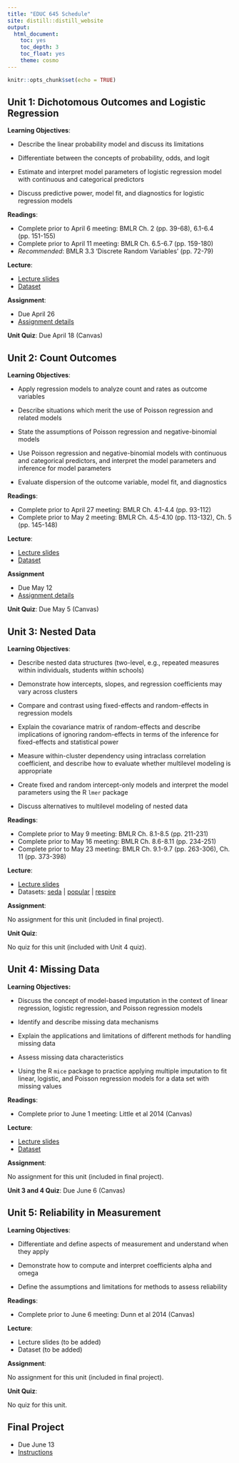 ```yaml
---
title: "EDUC 645 Schedule"
site: distill::distill_website
output:
  html_document:
    toc: yes
    toc_depth: 3
    toc_float: yes
    theme: cosmo
---
```


```r
knitr::opts_chunk$set(echo = TRUE)
```

## Unit 1: Dichotomous Outcomes and Logistic Regression

**Learning Objectives**: 

- Describe the linear probability model and discuss its limitations

- Differentiate between the concepts of probability, odds, and logit

- Estimate and interpret model parameters of logistic regression model with continuous and categorical predictors

- Discuss predictive power, model fit, and diagnostics for logistic regression models

**Readings**:

 * Complete prior to April 6 meeting: BMLR Ch. 2 (pp. 39-68), 6.1-6.4 (pp. 151-155)
 * Complete prior to April 11 meeting: BMLR Ch. 6.5-6.7 (pp. 159-180)
 * *Recommended*: BMLR 3.3 ‘Discrete Random Variables’ (pp. 72-79)

**Lecture**:

 * [Lecture slides](./slides/EDUC645_logistic_regression_Sp23.html)
 * [Dataset](./data/NHANES_data1112.RData)

**Assignment**:

 * Due April 26
 * [Assignment details](./assignments/assignment01_Sp23.html)
 
**Unit Quiz**: Due April 18 (Canvas)

## Unit 2: Count Outcomes

**Learning Objectives**: 

- Apply regression models to analyze count and rates as outcome variables

-	Describe situations which merit the use of Poisson regression and related models

-	State the assumptions of Poisson regression and negative-binomial models

- Use Poisson regression and negative-binomial models with continuous and categorical predictors, and interpret the model parameters and inference for model parameters

- Evaluate dispersion of the outcome variable, model fit, and diagnostics

**Readings**: 

 * Complete prior to April 27 meeting: BMLR Ch. 4.1-4.4 (pp. 93-112)
 * Complete prior to May 2 meeting: BMLR Ch. 4.5-4.10 (pp. 113-132), Ch. 5 (pp. 145-148)
 
**Lecture**:

 * [Lecture slides](./slides/EDUC645_poisson_regression_Sp23.html)
 * [Dataset](./data/NHANES_data1112.RData)

**Assignment**

 * Due May 12
 * [Assignment details](./assignments/assignment02_Sp23.html)
 
**Unit Quiz**: Due May 5 (Canvas)

## Unit 3: Nested Data

**Learning Objectives**: 

- Describe nested data structures (two-level, e.g., repeated measures within individuals, students within schools)

- Demonstrate how intercepts, slopes, and regression coefficients may vary across clusters

- Compare and contrast using fixed-effects and random-effects in regression models

- Explain the covariance matrix of random-effects and describe implications of ignoring random-effects in terms of the inference for fixed-effects and statistical power

- Measure within-cluster dependency using intraclass correlation coefficient, and describe how to evaluate whether multilevel modeling is appropriate

- Create fixed and random intercept-only models and interpret the model parameters using the R `lmer` package

- Discuss alternatives to multilevel modeling of nested data

**Readings**: 
 
 * Complete prior to May 9 meeting: BMLR Ch. 8.1-8.5 (pp. 211-231)
 * Complete prior to May 16 meeting: BMLR Ch. 8.6-8.11 (pp. 234-251)
 * Complete prior to May 23 meeting: BMLR Ch. 9.1-9.7 (pp. 263-306), Ch. 11 (pp. 373-398)
 
**Lecture**:

 * [Lecture slides](./slides/EDUC645_nested_data_Sp23.html)
 * Datasets: [seda](./data/seda_oregon.csv) | [popular](./data/popular.RData) | [respire](./data/respire.RData)

**Assignment**:

No assignment for this unit (included in final project).

**Unit Quiz**:

No quiz for this unit (included with Unit 4 quiz).

## Unit 4: Missing Data

**Learning Objectives:** 

- Discuss the concept of model-based imputation in the context of linear regression, logistic regression, and Poisson regression models

- Identify and describe missing data mechanisms

- Explain the applications and limitations of different methods for handling missing data

- Assess missing data characteristics 

- Using the R `mice` package to practice applying multiple imputation to fit linear, logistic, and Poisson regression models for a data set with missing values

**Readings**: 

 * Complete prior to June 1 meeting: Little et al 2014 (Canvas)

**Lecture**:

 * [Lecture slides](./slides/EDUC645_cleaning_missing_Sp23.html)
 * [Dataset](./data/galo.csv)
 
**Assignment**:

No assignment for this unit (included in final project).

**Unit 3 and 4 Quiz**: Due June 6 (Canvas)

## Unit 5: Reliability in Measurement

**Learning Objectives**: 

- Differentiate and define aspects of measurement and understand when they apply

- Demonstrate how to compute and interpret coefficients alpha and omega

- Define the assumptions and limitations for methods to assess reliability

**Readings**: 

 * Complete prior to June 6 meeting: Dunn et al 2014 (Canvas)

**Lecture**:

 * Lecture slides (to be added)
 * Dataset (to be added)
 
**Assignment**:

No assignment for this unit (included in final project).

**Unit Quiz**:

No quiz for this unit.

## Final Project

 * Due June 13
 * [Instructions](./assignments/final_Sp23.html)

